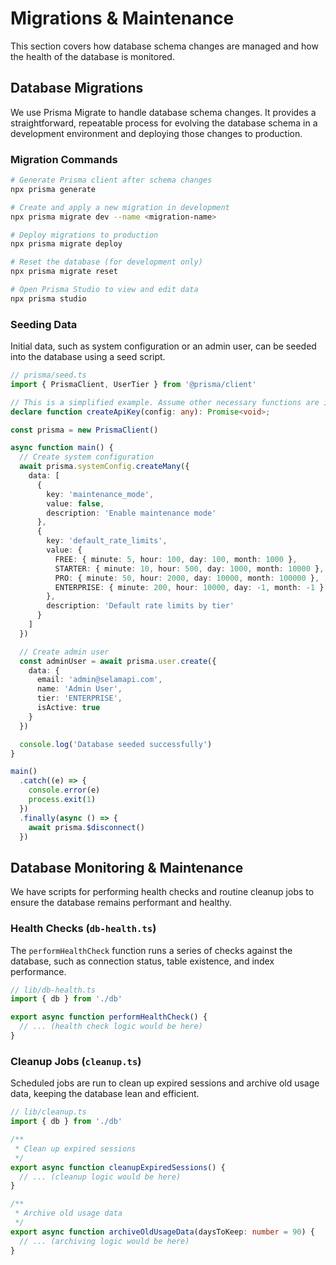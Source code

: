 # Migrations & Maintenance

This section covers how database schema changes are managed and how the health of the database is monitored.

## Database Migrations

We use Prisma Migrate to handle database schema changes. It provides a straightforward, repeatable process for evolving the database schema in a development environment and deploying those changes to production.

### Migration Commands
```bash
# Generate Prisma client after schema changes
npx prisma generate

# Create and apply a new migration in development
npx prisma migrate dev --name <migration-name>

# Deploy migrations to production
npx prisma migrate deploy

# Reset the database (for development only)
npx prisma migrate reset

# Open Prisma Studio to view and edit data
npx prisma studio
```

### Seeding Data

Initial data, such as system configuration or an admin user, can be seeded into the database using a seed script.

```typescript copy
// prisma/seed.ts
import { PrismaClient, UserTier } from '@prisma/client'

// This is a simplified example. Assume other necessary functions are imported.
declare function createApiKey(config: any): Promise<void>;

const prisma = new PrismaClient()

async function main() {
  // Create system configuration
  await prisma.systemConfig.createMany({
    data: [
      {
        key: 'maintenance_mode',
        value: false,
        description: 'Enable maintenance mode'
      },
      {
        key: 'default_rate_limits',
        value: {
          FREE: { minute: 5, hour: 100, day: 100, month: 1000 },
          STARTER: { minute: 10, hour: 500, day: 1000, month: 10000 },
          PRO: { minute: 50, hour: 2000, day: 10000, month: 100000 },
          ENTERPRISE: { minute: 200, hour: 10000, day: -1, month: -1 }
        },
        description: 'Default rate limits by tier'
      }
    ]
  })

  // Create admin user
  const adminUser = await prisma.user.create({
    data: {
      email: 'admin@selamapi.com',
      name: 'Admin User',
      tier: 'ENTERPRISE',
      isActive: true
    }
  })

  console.log('Database seeded successfully')
}

main()
  .catch((e) => {
    console.error(e)
    process.exit(1)
  })
  .finally(async () => {
    await prisma.$disconnect()
  })
```

## Database Monitoring & Maintenance

We have scripts for performing health checks and routine cleanup jobs to ensure the database remains performant and healthy.

### Health Checks (`db-health.ts`)
The `performHealthCheck` function runs a series of checks against the database, such as connection status, table existence, and index performance.

```typescript copy
// lib/db-health.ts
import { db } from './db'

export async function performHealthCheck() {
  // ... (health check logic would be here)
}
```

### Cleanup Jobs (`cleanup.ts`)
Scheduled jobs are run to clean up expired sessions and archive old usage data, keeping the database lean and efficient.

```typescript copy
// lib/cleanup.ts
import { db } from './db'

/**
 * Clean up expired sessions
 */
export async function cleanupExpiredSessions() {
  // ... (cleanup logic would be here)
}

/**
 * Archive old usage data
 */
export async function archiveOldUsageData(daysToKeep: number = 90) {
  // ... (archiving logic would be here)
}
```
